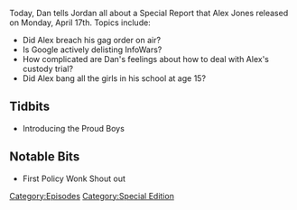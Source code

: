 {{DEFAULTSORT:
    #_EPISODE_0031:April 17, 2017
}}{{Episode
    | title           = April 17, 2017
    | caption         = [https://knowledgefight.libsyn.com/knowledge-fight-april-17-2017 Listen to this episode on Libsyn]
    | episodeNumber   = 31
    | length          = 02:10:38
    | airDate         = April 20, 2017
    | coverageDate    = April 17, 2017
    | episodeType     = [[:Category:Special Edition|Special Edition]]
    | appearance      = [[Gavin McInnes]], [[Mike Cernovich]]
    | previousEpisode = [[30: April 14, 2017]]
    | nextEpisode     = [[32: April 21, 2017]]
}}

{{Stub}}

Today, Dan tells Jordan all about a Special Report that Alex Jones released on Monday, April 17th. Topics include:

*Did Alex breach his gag order on air?
*Is Google actively delisting InfoWars?
*How complicated are Dan's feelings about how to deal with Alex's custody trial?
*Did Alex bang all the girls in his school at age 15?

==Tidbits==

*Introducing the Proud Boys

==Notable Bits==

*First Policy Wonk Shout out

[[Category:Episodes]]
[[Category:Special Edition]]
